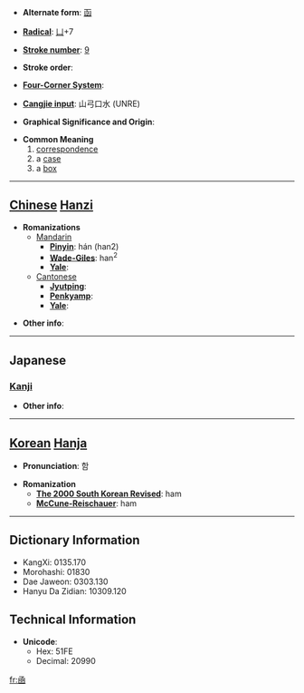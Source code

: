 * '''Alternate form''': [[函]]

* '''[[Wiktionary:Chinese radical index| Radical]]''': [[Wiktionary:Chinese radical index 凵|凵]]+7

* '''[[Wiktionary:Chinese total strokes index|Stroke number]]''': [[Wiktionary:Chinese total strokes index 9|9]]

* '''Stroke order''': 

* '''[[Wiktionary:Chinese four corner index|Four-Corner System]]''': 

* '''[[Wiktionary:Chinese Cangjie index|Cangjie input]]''': 山弓口水 (UNRE)

* '''Graphical Significance and Origin''': 

* '''Common Meaning'''
*#[[correspondence]]
*# a [[case]]
*# a [[box]]


----

== [[Chinese]] [[Hanzi]] ==

* '''Romanizations'''
** [[Mandarin]]
*** '''[[Pinyin]]''': hán (han2)
*** '''[[Wade-Giles]]''': han<sup>2</sup>
*** '''[[Yale]]''': 
**[[Cantonese]]
***'''[[Jyutping]]''':
***'''[[Penkyamp]]''': 
***'''[[Yale]]''': 

* '''Other info''': 

----

==Japanese==
===[[Kanji]]===
{{kanji|on readings=[[かん]] (kan)
|kun readings=[[いれる]] (ireru), [[はこ]] (hako)
}}

* '''Other info''':  

----

== [[Korean]] [[Hanja]] ==

* '''Pronunciation''': 함

* '''Romanization'''
** '''[[The 2000 South Korean Revised Romanization|The 2000 South Korean Revised]]''': ham
** '''[[McCune-Reischauer]]''': ham

----

== Dictionary Information ==

* KangXi: 0135.170
* Morohashi: 01830
* Dae Jaweon: 0303.130
* Hanyu Da Zidian: 10309.120

== Technical Information ==

* '''Unicode''':
** Hex: 51FE
** Decimal: 20990

[[fr:凾]]